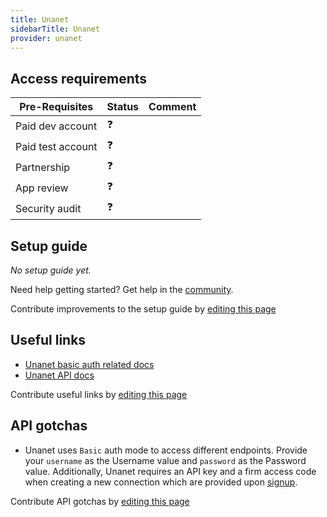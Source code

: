 ```yaml
---
title: Unanet
sidebarTitle: Unanet
provider: unanet
---
```



<Overview />
<PreBuiltTooling provider={providers[pageMetadata.provider]} />
<PreBuiltUseCases />

## Access requirements
| Pre-Requisites | Status | Comment|
| - | - | - |
| Paid dev account | ❓ |  |
| Paid test account | ❓ |  |
| Partnership | ❓ | |
| App review | ❓ |  |
| Security audit | ❓ | |


## Setup guide

_No setup guide yet._

<Tip>Need help getting started? Get help in the [community](https://nango.dev/slack).</Tip>

<Note>Contribute improvements to the setup guide by [editing this page](https://github.com/nangohq/nango/tree/master/docs-v2/integrations/all/insightly.mdx)</Note>


## Useful links

-   [Unanet basic auth related docs](https://compass.cosential.com/documentation#authentication)
-   [Unanet API docs](https://compass.cosential.com/documentation)

<Note>Contribute useful links by [editing this page](https://github.com/nangohq/nango/tree/master/docs-v2/integrations/all/insightly.mdx)</Note>

## API gotchas

- Unanet uses `Basic` auth mode to access different endpoints. Provide your `username` as the Username value and `password` as the Password value. Additionally, Unanet requires an API key and a firm access code when creating a new connection which are provided upon [signup](https://compass.cosential.com/home/start).

<Note>Contribute API gotchas by [editing this page](https://github.com/nangohq/nango/tree/master/docs-v2/integrations/all/unanet.mdx)</Note>